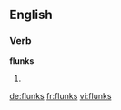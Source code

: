 ==English==

===Verb===
'''flunks'''

# {{en-third-person singular of|flunk}}

[[de:flunks]]
[[fr:flunks]]
[[vi:flunks]]
